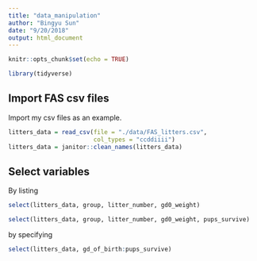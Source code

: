 ```yaml
---
title: "data_manipulation"
author: "Bingyu Sun"
date: "9/20/2018"
output: html_document
---
```


```r
knitr::opts_chunk$set(echo = TRUE)

library(tidyverse)
```

## Import FAS csv files

Import my csv files as an example.

```r
litters_data = read_csv(file = "./data/FAS_litters.csv",
                        col_types = "ccddiiii")
litters_data = janitor::clean_names(litters_data)
```

## Select variables

By listing

```r
select(litters_data, group, litter_number, gd0_weight)

select(litters_data, group, litter_number, gd0_weight, pups_survive)
```

by specifying 

```r
select(litters_data, gd_of_birth:pups_survive)
```


